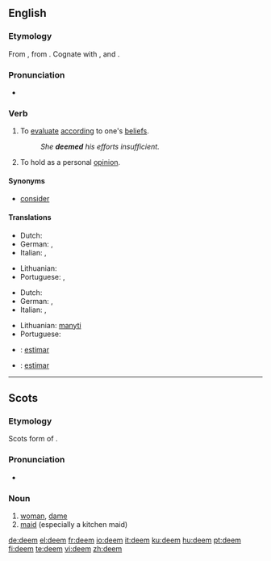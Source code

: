 ==English==

===Etymology===
From {{OE.}} {{term|deman|dēman|lang=ang}}, from {{Ger.}}.  Cognate with {{Dan.}} {{term|dømme}}, {{D.}} {{term|doemen|lang=nl}} and {{Sw.}} {{term|döma|lang=sv}}.

===Pronunciation===
* {{IPA|/di:m/}}
*: {{rhymes|iːm}}

===Verb===
{{en-verb}}

# To [[evaluate]] [[according]] to one's [[belief]]s.
#: ''She '''deemed''' his efforts insufficient.''
# To hold as a personal [[opinion]].

====Synonyms====
* [[consider]]

====Translations====
{{trans-top|to evaluate according to one's beliefs}}
* Dutch: {{t+|nl|beschouwen}}
* German: {{t+|de|halten}}, {{t+|de|erachten}}
* Italian: {{t+|it|considerare}}, {{t+|it|valutare}}
{{trans-mid}}
* Lithuanian: {{t+|lt|manyti|xs=Lithuanian}}
* Portuguese: {{t+|pt|considerar}}, {{t+|pt|estimar}}
{{trans-bottom}}

{{trans-top|to hold as a personal opinion}}
* Dutch: {{t+|nl|vinden}}
* German: {{t+|de|erachten}}, {{t+|de|ansehen}}
* Italian: {{t+|it|considerare}}, {{t+|it|ritenere}}
{{trans-mid}}
* Lithuanian: [[manyti]]
* Portuguese: {{t+|pt|considerar}}
{{trans-bottom}}

{{checktrans-top}}
* {{ttbc|Interlingua}}: [[estimar]]
{{checktrans-mid}}
* {{ttbc|Spanish}}: [[estimar]]
{{checktrans-bottom}}

----

==Scots==

===Etymology===
Scots form of {{E.|sco}} {{term|dame|lang=ang}}.

===Pronunciation===
* {{IPA|/dim/}}

===Noun===
{{sco-noun}}

# [[woman]], [[dame]]
# [[maid]] (especially a kitchen maid)

[[de:deem]]
[[el:deem]]
[[fr:deem]]
[[io:deem]]
[[it:deem]]
[[ku:deem]]
[[hu:deem]]
[[pt:deem]]
[[fi:deem]]
[[te:deem]]
[[vi:deem]]
[[zh:deem]]